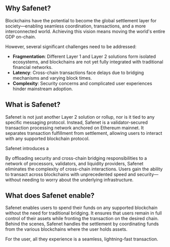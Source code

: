 ## Why Safenet?

Blockchains have the potential to become the global settlement layer for society—enabling seamless coordination, transactions, and a more interconnected world. Achieving this vision means moving the world's entire GDP on-chain.

However, several significant challenges need to be addressed:

* **Fragmentation**: Different Layer 1 and Layer 2 solutions form isolated ecosystems, and blockchains are not yet fully integrated with traditional financial networks.
* **Latency**: Cross-chain transactions face delays due to bridging mechanisms and varying block times.
* **Complexity**: Security concerns and complicated user experiences hinder mainstream adoption.

## What is Safenet?

Safenet is not just another Layer 2 solution or rollup, nor is it tied to any specific messaging protocol. Instead, Safenet is a validator-secured transaction processing network anchored on Ethereum mainnet. It separates transaction fulfillment from settlement, allowing users to interact with any supported blockchain protocol.

Safenet introduces a 

By offloading security and cross-chain bridging responsibilities to a network of processors, validators, and liquidity providers, Safenet eliminates the complexity of cross-chain interactions. Users gain the ability to transact across blockchains with unprecedented speed and security—without needing to worry about the underlying infrastructure.

## What does Safenet enable?

Safenet enables users to spend their funds on any supported blockchain without the need for traditional bridging. It ensures that users remain in full control of their assets while fronting the transaction on the desired chain. Behind the scenes, Safenet handles the settlement by coordinating funds from the various blockchains where the user holds assets.

For the user, all they experience is a seamless, lightning-fast transaction.